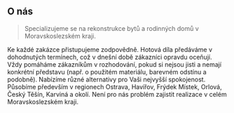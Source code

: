 ## O nás

> Specializujeme se na rekonstrukce bytů a rodinných domů v Moravskoslezském kraji.

Ke každé zakázce přistupujeme zodpovědně. Hotová díla předáváme v dohodnutých termínech, což v dnešní době zákazníci opravdu oceňují.
Vždy pomáháme zákazníkům v rozhodování, pokud si nejsou jisti a nemají konkrétní představu (např. o použitém materiálu, barevném odstínu a podobně). Nabízíme různé alternativy pro Vaši nejvyšší spokojenost. Působíme především v regionech Ostrava, Havířov, Frýdek Místek, Orlová, Český Těšín, Karviná a okolí. Není pro nás problém zajistit realizace v celém Moravskoslezském kraji.